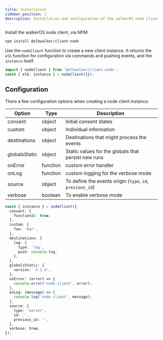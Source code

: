```yaml
---
title: Installation
sidebar_position: 1
description: Installation and configuration of the walkerOS node client.
---
```



Install the walkerOS node client, via NPM:

```bash
npm install @elbwalker/client-node
```

Use the `nodeClient` function to create a new client instance. It returns the
`elb` function for configuration
via&nbsp;<Link to="/docs/clients/node/commands">commands</Link> and pushing
events, and the `instance` itself.

```ts
import { nodeClient } from '@elbwalker/client-node';
const { elb, instance } = nodeClient({});
```

## Configuration

There a few configuration options when creating a node client instance:

| Option        | Type     | Description                                               |
| ------------- | -------- | --------------------------------------------------------- |
| consent       | object   | Initial consent states                                    |
| custom        | object   | Individual information                                    |
| destinations  | object   | Destinations that might process the events                |
| globalsStatic | object   | Static values for the globals that persist new runs       |
| onError       | function | custom error handler                                      |
| onLog         | function | custom logging for the verbose mode                       |
| source        | object   | To define the events origin (`type`, `id`, `previous_id`) |
| verbose       | boolean  | To enable verbose mode                                    |

```ts
const { instance } = nodeClient({
  consent: {
    functional: true,
  },
  custom: {
    foo: 'bar',
  },
  destinations: {
    log: {
      type: 'log',
      push: console.log,
    },
  },
  globalsStatic: {
    version: '3.1.4',
  },
  onError: (error) => {
    console.error('node client', error);
  },
  onLog: (message) => {
    console.log('node client', message);
  },
  source: {
    type: 'server',
    id: '',
    previous_id: '',
  },
  verbose: true,
});
```
